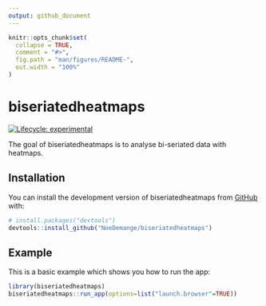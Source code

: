 ```yaml
---
output: github_document
---
```


<!-- README.md is generated from README.Rmd. Please edit that file -->

```r
knitr::opts_chunk$set(
  collapse = TRUE,
  comment = "#>",
  fig.path = "man/figures/README-",
  out.width = "100%"
)
```

# biseriatedheatmaps

<!-- badges: start -->
[![Lifecycle: experimental](https://img.shields.io/badge/lifecycle-experimental-orange.svg)](https://lifecycle.r-lib.org/articles/stages.html#experimental)
<!-- badges: end -->

The goal of biseriatedheatmaps is to analyse bi-seriated data with heatmaps.

## Installation

You can install the development version of biseriatedheatmaps from [GitHub](https://github.com/) with:

``` r
# install.packages("devtools")
devtools::install_github("NoeDemange/biseriatedheatmaps")
```

## Example

This is a basic example which shows you how to run the app:

```r
library(biseriatedheatmaps)
biseriatedheatmaps::run_app(options=list("launch.browser"=TRUE))
```

<!--What is special about using `README.Rmd` instead of just `README.md`? You can include R chunks like so:

```r
summary(cars)
```

You'll still need to render `README.Rmd` regularly, to keep `README.md` up-to-date. `devtools::build_readme()` is handy for this. You could also use GitHub Actions to re-render `README.Rmd` every time you push. An example workflow can be found here: <https://github.com/r-lib/actions/tree/v1/examples>.

You can also embed plots, for example:

```r
plot(pressure)
```

In that case, don't forget to commit and push the resulting figure files, so they display on GitHub and CRAN.-->
